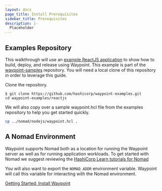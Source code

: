 ```yaml
---
layout: docs
page_title: Install Prerequisites
sidebar_title: Prerequisites
description: |-
  Placeholder
---
```


<!-- Make this a partial -->

## Examples Repository

This walkthrough will use an [example ReactJS application](https://github.com/hashicorp/waypoint-examples/tree/master/reactjs)
to show how to build, deploy, and release using Waypoint. This example is part of the [waypoint-samples](https://github.com/hashicorp/waypoint-examples)
repository. You will need a local clone of this repository in order to leverage this guide.

Clone the repository.

```shell
$ git clone https://github.com/hashicorp/waypoint-examples.git
cd waypoint-examples/reactjs
```

We will also copy over a sample waypoint.hcl file from the examples repository to help you get started quickly.

```bash
cp ../nomad/nodejs/waypoint.hcl .
```

## A Nomad Environment

Waypoint supports Nomad both as a location for running the Waypoint server as well as for running application workloads. To get
started with Nomad we suggest reviewing the [HashiCorp Learn tutorials for Nomad](https://learn.hashicorp.com/nomad)

You will also want to export the `NOMAD_ADDR` environment variable. Waypoint will call this variable for interacting with the Nomad
environment.

[Getting Started: Install Waypoint](/docs/getting-started/nomad-example-app/install-waypoint)

<!-- End partial -->
